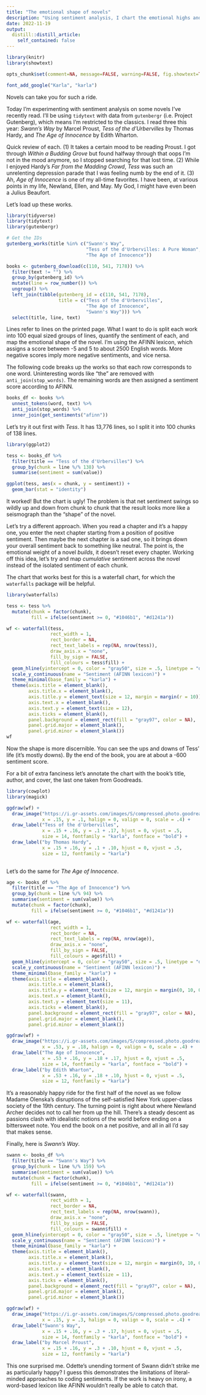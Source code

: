 ---
title: "The emotional shape of novels"
description: "Using sentiment analysis, I chart the emotional highs and lows of three classic novels"
date: 2022-11-19
output:
  distill::distill_article:
    self_contained: false
---

```{r setup, include=FALSE}
library(knitr)
library(showtext)

opts_chunk$set(comment=NA, message=FALSE, warning=FALSE, fig.showtext=TRUE, dev="png", dev.args=list(type="cairo-png"))

font_add_google("Karla", "karla")
```

Novels can take you for such a ride. 

Today I'm experimenting with sentiment analysis on some novels I've recently read. I'll be using `tidytext` with data from `gutenbergr` (i.e. Project Gutenberg), which means I'm restricted to the classics. I read three this year: *Swann's Way* by Marcel Proust, *Tess of the d'Urbervilles* by Thomas Hardy, and *The Age of Innocence* by Edith Wharton.

Quick review of each. (1) It takes a certain mood to be reading Proust. I got through *Within a Budding Grove* but found halfway through that oops I'm not in the mood anymore, so I stopped searching for that lost time. (2) While I enjoyed Hardy's *Far from the Madding Crowd*, *Tess* was such an unrelenting depression parade that I was feeling numb by the end of it. (3) Ah, *Age of Innocence* is one of my all-time favorites. I have been, at various points in my life, Newland, Ellen, and May. My God, I might have even been a Julius Beaufort.

Let's load up these works.

```{r}
library(tidyverse)
library(tidytext)
library(gutenbergr)

# Get the IDs
gutenberg_works(title %in% c("Swann's Way", 
                             "Tess of the d'Urbervilles: A Pure Woman", 
                             "The Age of Innocence"))

books <- gutenberg_download(c(110, 541, 7178)) %>%
  filter(text != "") %>%
  group_by(gutenberg_id) %>%
  mutate(line = row_number()) %>%
  ungroup() %>%
  left_join(tibble(gutenberg_id = c(110, 541, 7178),
                   title = c("Tess of the d'Urbervilles", 
                             "The Age of Innocence", 
                             "Swann's Way"))) %>%
  select(title, line, text)
```

Lines refer to lines on the printed page. What I want to do is split each work into 100 equal sized groups of lines, quantify the sentiment of each, and map the emotional shape of the novel. I'm using the AFINN lexicon, which assigns a score between -5 and 5 to about 2500 English words. More negative scores imply more negative sentiments, and vice nersa. 

The following code breaks up the works so that each row corresponds to one word. Uninteresting words like "the" are removed with `anti_join(stop_words)`. The remaining words are then assigned a sentiment score according to AFINN.

```{r}
books_df <- books %>%
  unnest_tokens(word, text) %>%
  anti_join(stop_words) %>%
  inner_join(get_sentiments("afinn"))
```

Let's try it out first with *Tess*. It has 13,776 lines, so I split it into 100 chunks of 138 lines.

```{r, echo=FALSE}
library(ggplot2)

tess <- books_df %>%
  filter(title == "Tess of the d'Urbervilles") %>%
  group_by(chunk = line %/% 138) %>% 
  summarise(sentiment = sum(value))

ggplot(tess, aes(x = chunk, y = sentiment)) + 
  geom_bar(stat = "identity")
```
It worked! But the chart is ugly! The problem is that net sentiment swings so wildly up and down from chunk to chunk that the result looks more like a seismograph than the "shape" of the novel.

Let's try a different approach. When you read a chapter and it's a happy one, you enter the next chapter starting from a position of positive sentiment. Then maybe the next chapter is a sad one, so it brings down your overall sentiment back to something like neutral. The point is, the emotional weight of a novel *builds*, it doesn't reset every chapter. Working off this idea, let's try and map *cumulative* sentiment across the novel instead of the isolated sentiment of each chunk. 

The chart that works best for this is a waterfall chart, for which the `waterfalls` package will be helpful.

```{r, fig.width=7.5, fig.height=4}
library(waterfalls)

tess <- tess %>%
  mutate(chunk = factor(chunk),
         fill = ifelse(sentiment >= 0, "#1046b1", "#d1241a"))

wf <- waterfall(tess, 
                rect_width = 1, 
                rect_border = NA, 
                rect_text_labels = rep(NA, nrow(tess)),
                draw_axis.x = "none",
                fill_by_sign = FALSE, 
                fill_colours = tess$fill) + 
  geom_hline(yintercept = 0, color = "gray50", size = .5, linetype = "dashed") + 
  scale_y_continuous(name = "Sentiment (AFINN lexicon)") + 
  theme_minimal(base_family = "karla") +
  theme(axis.title = element_blank(),
        axis.title.x = element_blank(),
        axis.title.y = element_text(size = 12, margin = margin(r = 10)),
        axis.text.x = element_blank(),
        axis.text.y = element_text(size = 12),
        axis.ticks = element_blank(),
        panel.background = element_rect(fill = "gray97", color = NA),
        panel.grid.major = element_blank(),
        panel.grid.minor = element_blank())
wf
```

Now the shape is more discernible. You can see the ups and downs of Tess' life (it's mostly downs). By the end of the book, you are at about a -600 sentiment score.

For a bit of extra fanciness let's annotate the chart with the book's title, author, and cover, the last one taken from Goodreads.

```{r, fig.width=7.5, fig.height=4}
library(cowplot)
library(magick)

ggdraw(wf) + 
  draw_image("https://i.gr-assets.com/images/S/compressed.photo.goodreads.com/books/1543250144l/42959097._SY475_.jpg",
             x = .15, y = .1, halign = 0, valign = 0, scale = .4) + 
  draw_label("Tess of the d'Urbervilles",
             x = .15 + .16, y = .1 + .17, hjust = 0, vjust = .5, 
             size = 14, fontfamily = "karla", fontface = "bold") + 
  draw_label("by Thomas Hardy",
             x = .15 + .16, y = .1 + .10, hjust = 0, vjust = .5, 
             size = 12, fontfamily = "karla")
    
```

Let's do the same for *The Age of Innocence*.

```{r, code_folding=TRUE, fig.width=7.5, fig.height=4, preview=TRUE}
age <- books_df %>%
  filter(title == "The Age of Innocence") %>%
  group_by(chunk = line %/% 94) %>% 
  summarise(sentiment = sum(value)) %>%
  mutate(chunk = factor(chunk),
         fill = ifelse(sentiment >= 0, "#1046b1", "#d1241a"))

wf <- waterfall(age, 
                rect_width = 1, 
                rect_border = NA, 
                rect_text_labels = rep(NA, nrow(age)),
                draw_axis.x = "none",
                fill_by_sign = FALSE, 
                fill_colours = age$fill) + 
  geom_hline(yintercept = 0, color = "gray50", size = .5, linetype = "dashed") + 
  scale_y_continuous(name = "Sentiment (AFINN lexicon)") + 
  theme_minimal(base_family = "karla") +
  theme(axis.title = element_blank(),
        axis.title.x = element_blank(),
        axis.title.y = element_text(size = 12, margin = margin(0, 10, 0, 0)),
        axis.text.x = element_blank(),
        axis.text.y = element_text(size = 11),
        axis.ticks = element_blank(),
        panel.background = element_rect(fill = "gray97", color = NA),
        panel.grid.major = element_blank(),
        panel.grid.minor = element_blank())

ggdraw(wf) + 
  draw_image("https://i.gr-assets.com/images/S/compressed.photo.goodreads.com/books/1320402548l/545294.jpg",
             x = .53, y = .18, halign = 0, valign = 0, scale = .4) + 
  draw_label("The Age of Innocence",
             x = .53 + .16, y = .18 + .17, hjust = 0, vjust = .5, 
             size = 14, fontfamily = "karla", fontface = "bold") + 
  draw_label("by Edith Wharton",
             x = .53 + .16, y = .18 + .10, hjust = 0, vjust = .5, 
             size = 12, fontfamily = "karla")
```

It's a reasonably happy ride for the first half of the novel as we follow Madame Olenska's disruptions of the self-satisfied New York upper-class society of the 19th century. The turning point is right about where Newland Archer decides not to call her from up the hill. There's a steady descent as passions clash with idealistic notions of the world before ending on a bittersweet note. You end the book on a net positive, and all in all I'd say that makes sense.

Finally, here is *Swann's Way*.

```{r, code_folding=TRUE, fig.width=7.5, fig.height=4}
swann <- books_df %>%
  filter(title == "Swann's Way") %>%
  group_by(chunk = line %/% 159) %>% 
  summarise(sentiment = sum(value)) %>%
  mutate(chunk = factor(chunk),
         fill = ifelse(sentiment >= 0, "#1046b1", "#d1241a"))

wf <- waterfall(swann, 
                rect_width = 1, 
                rect_border = NA, 
                rect_text_labels = rep(NA, nrow(swann)),
                draw_axis.x = "none",
                fill_by_sign = FALSE, 
                fill_colours = swann$fill) + 
  geom_hline(yintercept = 0, color = "gray50", size = .5, linetype = "dashed") + 
  scale_y_continuous(name = "Sentiment (AFINN lexicon)") + 
  theme_minimal(base_family = "karla") +
  theme(axis.title = element_blank(),
        axis.title.x = element_blank(),
        axis.title.y = element_text(size = 12, margin = margin(0, 10, 0, 0)),
        axis.text.x = element_blank(),
        axis.text.y = element_text(size = 11),
        axis.ticks = element_blank(),
        panel.background = element_rect(fill = "gray97", color = NA),
        panel.grid.major = element_blank(),
        panel.grid.minor = element_blank())

ggdraw(wf) + 
  draw_image("https://i.gr-assets.com/images/S/compressed.photo.goodreads.com/books/1657565006l/133539._SY475_.jpg",
             x = .15, y = .3, halign = 0, valign = 0, scale = .4) + 
  draw_label("Swann's Way",
             x = .15 + .16, y = .3 + .17, hjust = 0, vjust = .5, 
             size = 14, fontfamily = "karla", fontface = "bold") + 
  draw_label("by Marcel Proust",
             x = .15 + .16, y = .3 + .10, hjust = 0, vjust = .5, 
             size = 12, fontfamily = "karla")
```

This one surprised me. Odette's unending torment of Swann didn't strike me as particularly happy? I guess this demonstrates the limitations of literal-minded approaches to coding sentiments. If the work is heavy on irony, a word-based lexicon like AFINN wouldn't really be able to catch that.